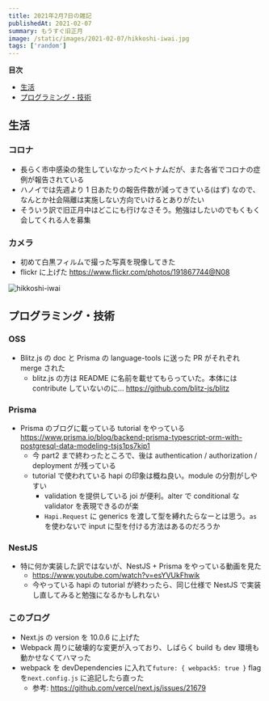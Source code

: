 ```yaml
---
title: 2021年2月7日の雑記
publishedAt: 2021-02-07
summary: もうすぐ旧正月
image: /static/images/2021-02-07/hikkoshi-iwai.jpg
tags: ['random']
---
```


**目次**

- [生活](#生活)
- [プログラミング・技術](#プログラミング・技術)

## 生活

### コロナ

- 長らく市中感染の発生していなかったベトナムだが、また各省でコロナの症例が報告されている
- ハノイでは先週より 1 日あたりの報告件数が減ってきている(はず) なので、なんとか社会隔離は実施しない方向でいけるとありがたい
- そういう訳で旧正月中はどこにも行けなさそう。勉強はしたいのでもくもく会してくれる人を募集

### カメラ

- 初めて白黒フィルムで撮った写真を現像してきた
- flickr に上げた https://www.flickr.com/photos/191867744@N08

<Image
  src="/static/images/2021-02-07/hikkoshi-iwai.jpg"
  width={564}
  height={238}
  alt="hikkoshi-iwai"
/>

## プログラミング・技術

### OSS

- Blitz.js の doc と Prisma の language-tools に送った PR がそれぞれ merge された
  - blitz.js の方は README に名前を載せてもらっていた。本体には contribute していないのに... https://github.com/blitz-js/blitz

### Prisma

- Prisma のブログに載っている tutorial をやっている https://www.prisma.io/blog/backend-prisma-typescript-orm-with-postgresql-data-modeling-tsjs1ps7kip1
  - 今 part2 まで終わったところで、後は authentication / authorization / deployment が残っている
  - tutorial で使われている hapi の印象は概ね良い。module の分割がしやすい
    - validation を提供している joi が便利。alter で conditional な validator を表現できるのが楽
    - `Hapi.Request` に generics を渡して型を縛れたらなーとは思う。`as` を使わないで input に型を付ける方法はあるのだろうか

### NestJS

- 特に何か実装した訳ではないが、NestJS + Prisma をやっている動画を見た
  - https://www.youtube.com/watch?v=esYVUkFhwik
  - 今やっている hapi の tutorial が終わったら、同じ仕様で NestJS で実装し直してみると勉強になるかもしれない

### このブログ

- Next.js の version を 10.0.6 に上げた
- Webpack 周りに破壊的な変更が入っており、しばらく build も dev 環境も動かせなくてハマった
- webpack を devDependencies に入れて`future: { webpack5: true }` flag を`next.config.js` に追記したら直った
  - 参考: https://github.com/vercel/next.js/issues/21679
